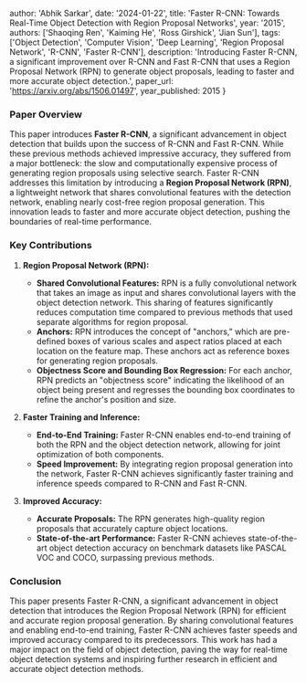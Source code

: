 
  author: 'Abhik Sarkar',
  date: '2024-01-22',
  title: 'Faster R-CNN: Towards Real-Time Object Detection with Region Proposal Networks',
  year: '2015',
  authors: ['Shaoqing Ren', 'Kaiming He', 'Ross Girshick', 'Jian Sun'],
  tags: ['Object Detection', 'Computer Vision', 'Deep Learning', 'Region Proposal Network', 'R-CNN', 'Faster R-CNN'],
  description: 'Introducing Faster R-CNN, a significant improvement over R-CNN and Fast R-CNN that uses a Region Proposal Network (RPN) to generate object proposals, leading to faster and more accurate object detection.',
  paper_url: 'https://arxiv.org/abs/1506.01497',
  year_published: 2015
}


### Paper Overview

This paper introduces **Faster R-CNN**, a significant advancement in object detection that builds upon the success of R-CNN and Fast R-CNN. While these previous methods achieved impressive accuracy, they suffered from a major bottleneck: the slow and computationally expensive process of generating region proposals using selective search. Faster R-CNN addresses this limitation by introducing a **Region Proposal Network (RPN)**, a lightweight network that shares convolutional features with the detection network, enabling nearly cost-free region proposal generation. This innovation leads to faster and more accurate object detection, pushing the boundaries of real-time performance.

### Key Contributions

1. **Region Proposal Network (RPN):**
   - **Shared Convolutional Features:** RPN is a fully convolutional network that takes an image as input and shares convolutional layers with the object detection network. This sharing of features significantly reduces computation time compared to previous methods that used separate algorithms for region proposal.
   - **Anchors:** RPN introduces the concept of "anchors," which are pre-defined boxes of various scales and aspect ratios placed at each location on the feature map. These anchors act as reference boxes for generating region proposals.
   - **Objectness Score and Bounding Box Regression:** For each anchor, RPN predicts an "objectness score" indicating the likelihood of an object being present and regresses the bounding box coordinates to refine the anchor's position and size.

2. **Faster Training and Inference:**
   - **End-to-End Training:** Faster R-CNN enables end-to-end training of both the RPN and the object detection network, allowing for joint optimization of both components.
   - **Speed Improvement:** By integrating region proposal generation into the network, Faster R-CNN achieves significantly faster training and inference speeds compared to R-CNN and Fast R-CNN.

3. **Improved Accuracy:**
   - **Accurate Proposals:** The RPN generates high-quality region proposals that accurately capture object locations.
   - **State-of-the-art Performance:** Faster R-CNN achieves state-of-the-art object detection accuracy on benchmark datasets like PASCAL VOC and COCO, surpassing previous methods.

### Conclusion

This paper presents Faster R-CNN, a significant advancement in object detection that introduces the Region Proposal Network (RPN) for efficient and accurate region proposal generation. By sharing convolutional features and enabling end-to-end training, Faster R-CNN achieves faster speeds and improved accuracy compared to its predecessors. This work has had a major impact on the field of object detection, paving the way for real-time object detection systems and inspiring further research in efficient and accurate object detection methods.